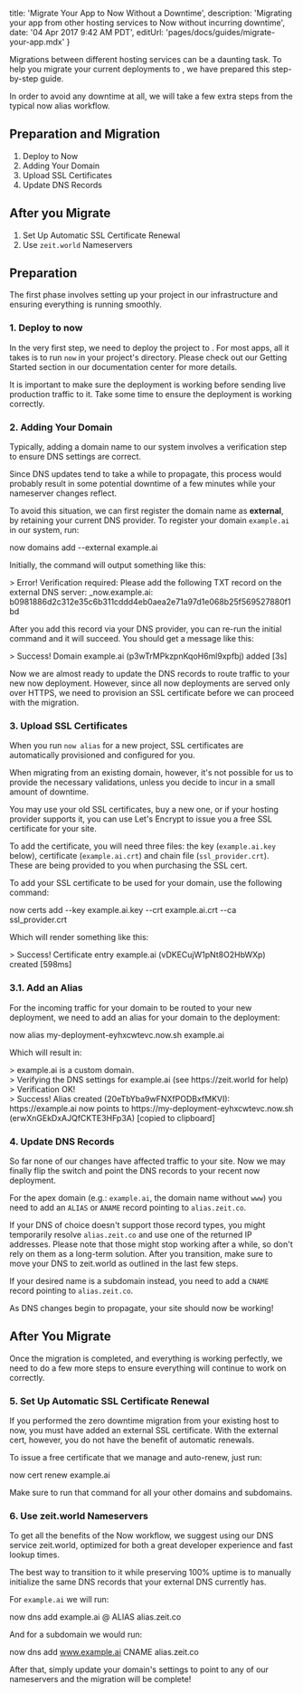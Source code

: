 

  title: 'Migrate Your App to Now Without a Downtime',
  description:
    'Migrating your app from other hosting services to Now without incurring downtime',
  date: '04 Apr 2017 9:42 AM PDT',
  editUrl: 'pages/docs/guides/migrate-your-app.mdx'
}

Migrations between different hosting services can be a daunting task. To help you migrate your current deployments to <Now color="#000"/>, we have prepared this step-by-step guide.

In order to avoid any downtime at all, we will take a few extra steps from the typical <InternalLink href="/docs/features/aliases">now alias</InternalLink> workflow.

## Preparation and Migration

1. Deploy to Now
2. Adding Your Domain
3. Upload SSL Certificates
4. Update DNS Records

## After you Migrate

1. Set Up Automatic SSL Certificate Renewal
2. Use `zeit.world` Nameservers

## Preparation

The first phase involves setting up your project in our infrastructure and ensuring everything is running smoothly.

### 1. Deploy to now

In the very first step, we need to deploy the project to <Now color="#000"/>. For most apps, all it takes is to run `now` in your project's directory. Please check out our <InternalLink href="/docs/getting-started/introduction-to-now">Getting Started</InternalLink> section in our documentation center for more details.

It is important to make sure the deployment is working before sending live production traffic to it. Take some time to ensure the deployment is working correctly.

### 2. Adding Your Domain

Typically, adding a domain name to our system involves a verification step to ensure DNS settings are correct.

Since DNS updates tend to take a while to propagate, this process would probably result in some potential downtime of a few minutes while your nameserver changes reflect.

To avoid this situation, we can first register the domain name as **external**, by retaining your current DNS provider.
To register your domain `example.ai` in our system, run:

<TerminalInput>now domains add --external example.ai</TerminalInput>

Initially, the command will output something like this:

<TerminalOutput>
  &gt; Error! Verification required: Please add the following TXT record on the
  external DNS server: _now.example.ai:
  b0981886d2c312e35c6b311cddd4eb0aea2e71a97d1e068b25f569527880f1bd
</TerminalOutput>

After you add this record via your DNS provider, you can re-run the initial command and it will succeed. You should get a message like this:

<TerminalOutput>
  &gt; Success! Domain example.ai (p3wTrMPkzpnKqoH6ml9xpfbj) added [3s]
</TerminalOutput>

Now we are almost ready to update the DNS records to route traffic to your new now deployment. However, since all now deployments are served only over HTTPS, we need to provision an SSL certificate before we can proceed with the migration.

### 3. Upload SSL Certificates

When you run `now alias` for a new project, SSL certificates are automatically provisioned and configured for you.

When migrating from an existing domain, however, it's not possible for us to provide the necessary validations, unless you decide to incur in a small amount of downtime.

You may use your old SSL certificates, buy a new one, or if your hosting provider supports it, you can use Let's Encrypt to issue you a free SSL certificate for your site.

To add the certificate, you will need three files: the key (`example.ai.key` below), certificate (`example.ai.crt`) and chain file (`ssl_provider.crt`). These are being provided to you when purchasing the SSL cert.

To add your SSL certificate to be used for your domain, use the following command:

<TerminalInput>
  now certs add --key example.ai.key --crt example.ai.crt --ca ssl_provider.crt
</TerminalInput>

Which will render something like this:

<TerminalOutput>
  &gt; Success! Certificate entry example.ai (vDKECujW1pNt8O2HbWXp) created
  [598ms]
</TerminalOutput>

### 3.1. Add an Alias

For the incoming traffic for your domain to be routed to your new deployment, we need to add an alias for your domain to the deployment:

<TerminalInput>
  now alias my-deployment-eyhxcwtevc.now.sh example.ai
</TerminalInput>

Which will result in:

<TerminalOutput>
  > example.ai is a custom domain.
  <br />
  > Verifying the DNS settings for example.ai (see https://zeit.world for help)
  <br />
  > Verification OK!
  <br />> Success! Alias created (20eTbYba9wFNXfPODBxfMKVI): https://example.ai now
  points to https://my-deployment-eyhxcwtevc.now.sh (erwXnGEkDxAJQfCKTE3HFp3A) [copied
  to clipboard]
</TerminalOutput>

### 4. Update DNS Records

So far none of our changes have affected traffic to your site. Now we may finally flip the switch and point the DNS records to your recent now deployment.

For the apex domain (e.g.: `example.ai`, the domain name without `www`) you need to add an `ALIAS` or `ANAME` record pointing to `alias.zeit.co`.

If your DNS of choice doesn't support those record types, you might temporarily resolve `alias.zeit.co` and use one of the returned IP addresses. Please note that those might stop working after a while, so don't rely on them as a long-term solution. After you transition, make sure to move your DNS to zeit.world as outlined in the last few steps.

If your desired name is a subdomain instead, you need to add a `CNAME` record pointing to `alias.zeit.co`.

As DNS changes begin to propagate, your site should now be working!

## After You Migrate

Once the migration is completed, and everything is working perfectly, we need to do a few more steps to ensure everything will continue to work on correctly.

### 5. Set Up Automatic SSL Certificate Renewal

If you performed the zero downtime migration from your existing host to now, you must have added an external SSL certificate. With the external cert, however, you do not have the benefit of automatic renewals.

To issue a free certificate that we manage and auto-renew, just run:

<TerminalInput>now cert renew example.ai</TerminalInput>

Make sure to run that command for all your other domains and subdomains.

### 6. Use zeit.world Nameservers

To get all the benefits of the Now workflow, we suggest using our DNS service <InternalLink href="/world">zeit.world</InternalLink>, optimized for both a great developer experience and fast lookup times.

The best way to transition to it while preserving 100% uptime is to manually initialize the same DNS records that your external DNS currently has.

For `example.ai` we will run:

<TerminalInput>now dns add example.ai @ ALIAS alias.zeit.co</TerminalInput>

And for a subdomain we would run:

<TerminalInput>now dns add www.example.ai CNAME alias.zeit.co</TerminalInput>

After that, simply update your domain's settings to point to any of our <InternalLink href="/world#1.-point-your-domains-to-our-nameservers">nameservers</InternalLink> and the migration will be complete!

